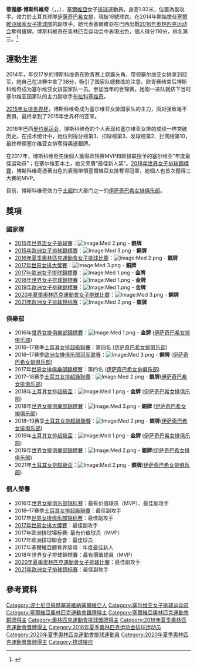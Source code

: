 {{noteta
|T=zh-cn:蒂亚娜·博斯科维奇; zh-hk:蒂雅娜·寶斯高域;
|1=zh:蒂亚娜·博斯科维奇; zh-hk:蒂雅娜·寶斯高域;zh-cn:蒂亚娜·博斯科维奇;
|2=zh:博斯科维奇; zh-hk:寶斯高域;zh-cn:博斯科维奇;
}}
{{Infobox 排球選手
| name           = 蒂雅娜·博斯科維奇 <br/> Тијана Бошковић
| image          = Tijana Bošković 3 Eczacıbaşı VitrA TWVL 20180426.jpg
| image_size     = 
| caption        = 
| fullname       = Tijana Bošković
| nickname       = 
| nationality    = {{SRB}}
| birth_date     = {{birth date and age|1997|3|8|mf=y}}<ref name="FIVB">{{cite web |url=http://rio2016.fivb.com/en/volleyball/women/teams/srb-serbia/players/tijana-bo%C5%A1kovi%C4%87?id=53413 |title=Players - TIJANA BOŠKOVIĆ |publisher=fivb.com |accessdate=2016-08-22 |archive-date=2019-08-16 |archive-url=https://web.archive.org/web/20190816174532/http://rio2016.fivb.com/en/volleyball/women/teams/srb-serbia/players/tijana-bo%C5%A1kovi%C4%87?id=53413 |dead-url=no }}</ref>                 
| birth_place    = {{BIH}}[[特雷比涅|特雷比涅]]
| death_date     = 
| death_place    = 
| hometown       = [[波斯尼亚和黑塞哥维那|波斯尼亚和黑塞哥维那]][[比萊恰|比萊恰]]
| height         = {{height|m=1.96}}
| weight         = {{convert|85|kg|lb}}
| spike          = {{convert|310|cm}}
| block          = {{convert|300|cm}}
| college        = 
| position       = 副攻手
| currentclub    = {{flagicon|TUR}} [[伊薩奇巴希女排俱樂部|伊薩奇巴希女排俱樂部]]
| currentnumber  = 18
| years          = {{ubl | 2010 - 2011 | 2011－2015 | 2015－ }}
| teams          = {{ubl |  {{flagicon|BIH}} ŽOK Hercegovac | {{flagicon|SRB}} {{link-en|OK Vizura}} | {{flagicon|TUR}} [[伊薩奇巴希女排俱樂部|伊薩奇巴希女排俱樂部]]  }}
| nationalyears  = 2014－
| nationalteam   = {{flagicon|SRB}} [[塞爾維亞國家女子排球隊|塞爾維亞國家女子排球隊]]
| medaltemplates =
{{MedalSport | 女子[[排球|排球]]}}
{{MedalCountry|{{SRB}}}}
{{MedalSilver| [[2016年夏季奥林匹克运动会|2016年里约热内卢]] |[[2016年夏季奧林匹克運動會女子排球比賽|團隊]]}}
{{MedalBronze| [[2020年夏季奥林匹克运动会|2020年東京]] |[[2020年夏季奧林匹克運動會女子排球比賽|團隊]]}}
| updated        = 2021年8月8日
}}

'''蒂雅娜·博斯科維奇'''（{{lang-sr-cyrl|Тијана Бошковић}}，{{Lang-sr-Latn|Tijana Bošković}}，{{bd|1997年|3月8日|catIdx=B}}），[[塞爾維亞|塞爾維亞]]女子[[排球|排球]]運動員，身高1.93米，位置為副攻手。效力於土耳其球隊[[伊薩奇巴希女排俱樂部|伊薩奇巴希女排]]，現披18號球衣。在2014年開始擔任[[塞爾維亞國家女子排球隊|塞爾維亞國家女子排球隊]]的副攻手。她代表塞爾維亞在巴西出戰[[2016年夏季奥林匹克运动会|2016年奥林匹克运动会]]奪得銀牌。博斯科維奇在奥林匹克运动会中表現出色，個人得分116分，排名第三。<ref>{{cite web|url=http://www.fivb.org/vis_web/volley/WOG2016/WOG2016_p5-Best_players.pdf|title=Player Ranking by Skill|accessdate=2014-10-12|date=2016-08-22|author=FIVB|archive-date=2016-08-19|archive-url=https://web.archive.org/web/20160819231230/http://www.fivb.org/vis_web/volley/WOG2016/WOG2016_p5-Best_players.pdf|dead-url=no}}</ref>

== 運動生涯 ==
2014年，年仅17岁的博斯科维奇在欧青赛上崭露头角，带领塞尔维亚女排拿到冠军，她自己在决赛中拿了38分，吸引了国家队總教练的注意。欧青赛结束后博斯科维奇成为塞尔维亚女排国家队一员。参加当年的世锦赛。她刚一进队就挤下当时塞尔维亚国家队的主力副攻手[[喬凡娜·布拉科塞維奇|布拉科塞维奇]]。

[[2015年女排世界杯|2015年女排世界杯]]，博斯科维奇成为塞尔维亚女排国家队的主力，面对强敌毫不畏惧，最终拿到了2015年世界杯的亚军。

2016年巴西[[里约奥运会|里约奥运会]]，博斯科维奇的个人表现和塞尔维亚女排的成绩一样突破历史。在技术统计中，她位列得分榜第3、扣球榜第3、发球榜第2、拦网榜第10，最終帶領塞尔维亚女排奪得奧運銀牌。

在2017年，博斯科维奇先後個人獲得欧锦赛MVP和欧排联授予的塞尔维亚“年度最佳运动员”；在塞尔维亚本土，她又荣膺“最佳新人奖”。[[2018年世界女子排球錦標賽|2018年世界女子排球錦標賽]]，博斯科维奇憑著出色的表現帶領塞爾維亞女排奪得冠軍，她個人也首次獲得三大賽的MVP。

目前，博斯科维奇效力于[[土耳其女子排球联赛|土超]]四大豪门之一的[[伊萨奇巴希女排俱乐部|伊萨奇巴希女排俱乐部]]。

==獎項==
===國家隊===
*[[2015年世界盃女子排球賽|2015年世界盃女子排球賽]]：[[Image:Med_2.png|Image:Med 2.png]] - '''銀牌'''
*[[2015年歐洲女子排球錦標賽|2015年歐洲女子排球錦標賽]]：[[Image:Med_3.png|Image:Med 3.png]] - '''銅牌'''
*[[2016年夏季奧林匹克運動會女子排球比賽|2016年夏季奧林匹克運動會女子排球比賽]]：[[Image:Med_2.png|Image:Med 2.png]] - '''銀牌'''
*[[2017年世界女排大獎賽|2017年世界女排大獎賽]]：[[Image:Med_3.png|Image:Med 3.png]] - '''銅牌'''
*[[2017年歐洲女子排球錦標賽|2017年歐洲女子排球錦標賽]]：[[Image:Med_1.png|Image:Med 1.png]] - '''金牌'''
*[[2018年世界女子排球錦標賽|2018年世界女子排球錦標賽]]：[[Image:Med_1.png|Image:Med 1.png]] - '''金牌'''
*[[2019年歐洲女子排球錦標賽|2019年歐洲女子排球錦標賽]]：[[Image:Med_1.png|Image:Med 1.png]] - '''金牌'''
*[[2020年夏季奧林匹克運動會女子排球比賽|2020年夏季奧林匹克運動會女子排球比賽]]：[[Image:Med_3.png|Image:Med 3.png]] - '''銅牌'''
*[[2021年欧洲女子排球锦标赛|2021年欧洲女子排球锦标赛]]：[[Image:Med_2.png|Image:Med 2.png]] - '''銀牌'''

===俱樂部===
*2016年[[世界女排俱樂部錦標賽|世界女排俱樂部錦標賽]]：[[Image:Med_1.png|Image:Med 1.png]] - '''金牌''' ([[伊萨奇巴希女排俱乐部|伊萨奇巴希女排俱乐部]])
*2016–17赛季[[土耳其女排聯賽|土耳其女排超級聯賽]]：第四名 ([[伊萨奇巴希女排俱乐部|伊萨奇巴希女排俱乐部]])
*2016–17赛季[[欧洲女排俱乐部冠军联赛|欧洲女排俱乐部冠军联赛]]：[[Image:Med_3.png|Image:Med 3.png]] - '''銅牌''' ([[伊萨奇巴希女排俱乐部|伊萨奇巴希女排俱乐部]])
*2017年[[世界女排俱樂部錦標賽|世界女排俱樂部錦標賽]]：第四名 ([[伊萨奇巴希女排俱乐部|伊萨奇巴希女排俱乐部]])
*2017–18赛季[[土耳其女排聯賽|土耳其女排超級聯賽]]：[[Image:Med_2.png|Image:Med 2.png]] - '''銀牌'''([[伊萨奇巴希女排俱乐部|伊萨奇巴希女排俱乐部]])
*2018年[[土耳其女排超級盃|土耳其女排超級盃]]：[[Image:Med_1.png|Image:Med 1.png]] - '''金牌''' ([[伊萨奇巴希女排俱乐部|伊萨奇巴希女排俱乐部]])
*2018年[[世界女排俱樂部錦標賽|世界女排俱樂部錦標賽]]：[[Image:Med_3.png|Image:Med 3.png]] - '''銅牌''' ([[伊萨奇巴希女排俱乐部|伊萨奇巴希女排俱乐部]])
*2018–19赛季[[土耳其女排聯賽|土耳其女排超級聯賽]]：[[Image:Med_2.png|Image:Med 2.png]] - '''銀牌'''([[伊萨奇巴希女排俱乐部|伊萨奇巴希女排俱乐部]])
*2019年[[土耳其女排超級盃|土耳其女排超級盃]]：[[Image:Med_1.png|Image:Med 1.png]] - '''金牌''' ([[伊萨奇巴希女排俱乐部|伊萨奇巴希女排俱乐部]])
*2019年[[世界女排俱樂部錦標賽|世界女排俱樂部錦標賽]]：[[Image:Med_2.png|Image:Med 2.png]] - '''銀牌'''([[伊萨奇巴希女排俱乐部|伊萨奇巴希女排俱乐部]])
*2021年[[土耳其女排超級盃|土耳其女排超級盃]]：[[Image:Med_2.png|Image:Med 2.png]] - '''銀牌'''([[伊萨奇巴希女排俱乐部|伊萨奇巴希女排俱乐部]])

=== 個人榮譽 ===
*2016年[[世界女排俱乐部锦标赛|世界女排俱乐部锦标赛]]：最有价值球员（MVP）、最佳副攻手
*2016–17赛季[[土耳其女排聯賽|土耳其女排超級聯賽]]：最佳副攻手
*2017年[[世界女排俱乐部锦标赛|世界女排俱乐部锦标赛]]：最佳副攻手
*[[2017年世界女排大獎賽|2017年世界女排大獎賽]]：最佳副攻手
*2017年欧洲排球锦标赛: 最有价值球员（MVP）
*2017年欧洲排球聯合會：最佳球员
*2017年塞爾維亞體育界獎項：年度最佳新人
*2018年世界女子排球錦標賽：最有價值球員（MVP）
*[[2020年夏季奧林匹克運動會女子排球比賽|2020年夏季奧林匹克運動會女子排球比賽]]：最佳副攻手
*[[2021年欧洲女子排球锦标赛|2021年欧洲女子排球锦标赛]]：最佳副攻手

==參考資料==
{{Reflist}}

{{历届女排世俱杯MVP}}
{{世界女排俱樂部錦標賽最佳接應二傳}}
{{DEFAULTSORT:Bošković, Tijana}}
[[Category:波士尼亞與赫塞哥維納塞爾維亞人|Category:波士尼亞與赫塞哥維納塞爾維亞人]]
[[Category:塞尔维亚女子排球运动员|Category:塞尔维亚女子排球运动员]]
[[Category:塞爾維亞奧林匹克運動會銀牌得主|Category:塞爾維亞奧林匹克運動會銀牌得主]]
[[Category:塞爾維亞奧林匹克運動會銅牌得主|Category:塞爾維亞奧林匹克運動會銅牌得主]]
[[Category:奧林匹克運動會排球獎牌得主|Category:奧林匹克運動會排球獎牌得主]]
[[Category:2016年夏季奧林匹克運動會獎牌得主|Category:2016年夏季奧林匹克運動會獎牌得主]]
[[Category:2016年夏季奥林匹克运动会排球运动员|Category:2016年夏季奥林匹克运动会排球运动员]]
[[Category:2020年夏季奧林匹克運動會排球運動員|Category:2020年夏季奧林匹克運動會排球運動員]]
[[Category:2020年夏季奧林匹克運動會獎牌得主|Category:2020年夏季奧林匹克運動會獎牌得主]]
[[Category:排球接应|Category:排球接应]]
